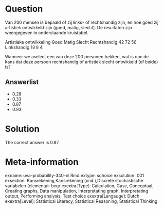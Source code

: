 Question
========

Van 200 mensen is bepaald of zij links- of rechtshandig zijn, en hoe goed zij artistiek ontwikkeld zijn (goed, matig, slecht). De resultaten zijn weergegeven in onderstaande kruistabel.

Artistieke ontwikkeling
Goed Matig Slecht
Rechtshandig 42 72 56
Linkshandig 18 8 4

Wanneer we aselect een van deze 200 personen trekken, wat is dan de kans dat deze persoon rechtshandig of artistiek slecht ontwikkeld (of beide) is? 

Answerlist
----------
* 0.28
* 0.33
* 0.87
* 0.93

Solution
========

The correct answer is  0.87 

Meta-information
================
exname: uva-probability-340-nl.Rmd 
extype: schoice 
exsolution: 001 
exsection: Kansrekening,Kansrekening (ond.),Discrete stochastische variabelen (elementair begr 
exextra[Type]: Calculation, Case, Conceptual, Creating graphs, Data manipulation, Interpretating graph, Interpretating output, Performing analysis, Test choice 
exextra[Langauge]: Dutch 
exextra[Level]: Statistical Literacy, Statistical Reasoning, Statistical Thinking 
